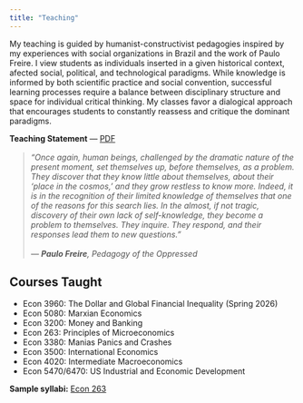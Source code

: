 ```yaml
---
title: "Teaching"
---
```


My teaching is guided by humanist-constructivist pedagogies inspired by my experiences with social organizations in Brazil and the work of Paulo Freire. I view students as individuals inserted in a given historical context, afected social, political, and technological paradigms. While knowledge is informed by both scientific practice and social convention, successful learning processes require a balance between disciplinary structure and space for individual critical thinking. My classes favor a dialogical approach that encourages students to constantly reassess and critique the dominant paradigms.

**Teaching Statement** — [PDF](General Statement of Teaching Philosophy.pdf)

<blockquote style="font-style:italic; font-size:1em; color:#555; border-left:2px solid #ddd; padding-left:12px; margin-top:16px;">
“Once again, human beings, challenged by the dramatic nature of the present moment, 
set themselves up, before themselves, as a problem. They discover that they know 
little about themselves, about their ‘place in the cosmos,’ and they grow restless 
to know more. Indeed, it is in the recognition of their limited knowledge of themselves 
that one of the reasons for this search lies. In the almost, if not tragic, discovery 
of their own lack of self-knowledge, they become a problem to themselves. 
They inquire. They respond, and their responses lead them to new questions.”  
<br>— <strong>Paulo Freire</strong>, <em>Pedagogy of the Oppressed</em>
</blockquote>

## Courses Taught

- Econ 3960: The Dollar and Global Financial Inequality (Spring 2026)
- Econ 5080: Marxian Economics
- Econ 3200: Money and Banking
- Econ 263: Principles of Microeconomics
- Econ 3380: Manias Panics and Crashes
- Econ 3500: International Economics
- Econ 4020: Intermediate Macroeconomics
- Econ 5470/6470: US Industrial and Economic Development

**Sample syllabi:**
[Econ 263](Econ 263 - Syllabus Spring 2025 (3).pdf)




